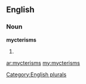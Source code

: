 ==English==

===Noun===
'''mycterisms'''

# {{plural of|[[mycterism]]}}

[[Category:English plurals]]

[[ar:mycterisms]]
[[my:mycterisms]]